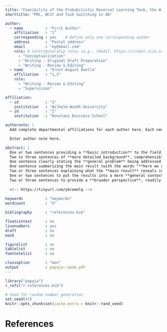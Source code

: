 ```yaml
---
title: "Feasibility of the Probabilistic Reversal Learning Task, the Wisconsin Card Sorting Task, and the Task Switching as outcome measures of cognitive inflexibility in Anorexia Nervosa"
shorttitle: "PRL, WCST and Task Switching in AN"

author: 
  - name          : "First Author"
    affiliation   : "1"
    corresponding : yes    # Define only one corresponding author
    address       : "Postal address"
    email         : "my@email.com"
    role: # Contributorship roles (e.g., CRediT, https://credit.niso.org/)
      - "Conceptualization"
      - "Writing - Original Draft Preparation"
      - "Writing - Review & Editing"
  - name          : "Ernst-August Doelle"
    affiliation   : "1,2"
    role:
      - "Writing - Review & Editing"
      - "Supervision"

affiliation:
  - id            : "1"
    institution   : "Wilhelm-Wundt-University"
  - id            : "2"
    institution   : "Konstanz Business School"

authornote: |
  Add complete departmental affiliations for each author here. Each new line herein must be indented, like this line.

  Enter author note here.

abstract: |
  One or two sentences providing a **basic introduction** to the field,  comprehensible to a scientist in any discipline.
  Two to three sentences of **more detailed background**, comprehensible  to scientists in related disciplines.
  One sentence clearly stating the **general problem** being addressed by  this particular study.
  One sentence summarizing the main result (with the words "**here we show**" or their equivalent).
  Two or three sentences explaining what the **main result** reveals in direct comparison to what was thought to be the case previously, or how the  main result adds to previous knowledge.
  One or two sentences to put the results into a more **general context**.
  Two or three sentences to provide a **broader perspective**, readily comprehensible to a scientist in any discipline.
  
  <!-- https://tinyurl.com/ybremelq -->
  
keywords          : "keywords"
wordcount         : "X"

bibliography      : "references.bib"

floatsintext      : no
linenumbers       : yes
draft             : no
mask              : no

figurelist        : no
tablelist         : no
footnotelist      : no

classoption       : "man"
output            : papaja::apa6_pdf
---
```


```r
library("papaja")
r_refs("r-references.bib")
```

```r
# Seed for random number generation
set.seed(42)
knitr::opts_chunk$set(cache.extra = knitr::rand_seed)
```

<!-- Executive function impairments broadly, and flexibility impairments specifically, are observed across many forms of psychopathology and may serve as transdiagnostic intermediate phenotypes. -->

<!-- All of the DSM-V categories (with the possible exception of sleep–wake disorders) include clinical conditions in which domains of executive function are compromised; this raises the question of the extent to which the construct of flexibility has discriminative value.  -->


<!-- # Methods -->

<!-- We report how we determined our sample size, all data exclusions (if any), all manipulations, and all measures in the study.  -->

<!-- ## Participants -->

<!-- ## Material -->

<!-- ## Procedure -->

<!-- ### WCST -->

<!-- The Wisconsin Card Sorting Test (WCST), first developed in 1948, was designed to probe into key cognitive functions including perseveration, abstract reasoning, and the flexibility to shift between different sets of rules. The test operates on a simple premise, where participants are shown four key cards that are distinct across three critical dimensions: color, shape, and the quantity of objects displayed. The task for participants involves categorizing a series of additional cards according to these dimensions.  -->

<!-- One of the hallmark features of the WCST is its dynamic nature. Despite there being four possible criteria for categorization, participants must deduce the correct sorting principle based solely on feedback provided during the test. However, adding to the complexity, once participants successfully apply a rule over several trials, the sorting rule changes. This sudden shift requires participants to quickly adapt and discern the new rule without any explicit notification of the change. In the computerized version of the WCST, automates both the card presentation and feedback mechanisms. Specifically, the current version of the test consisted of 60 trials, with a rule change occurring after every 10 trials. Participants received immediate feedback on each sorting attempt. -->

<!-- Performance on the WCST is strongly related to shifting (also referred to as "attention switching" or "task switching"), which involves the disengagement of an irrelevant task set and subsequent active engagement of a relevant task set.  -->

<!-- ### PRL -->

<!-- In reversal learning paradigms, participants initially undergo a series of trials where they learn to associate two choices with their respective reward outcomes. Once this association is established through a learning phase, the paradigm shifts -- the previously learned associations between choices and outcomes are inverted. This sudden change tests the participants' ability to adapt their decision-making processes and modify their behaviors in response to the new choice-outcome mapping. The efficacy with which participants manage to navigate this transition and adjust their choices according to the reversed contingencies serves as an indicator of cognitive flexibility.  -->



<!-- ## Computational Models -->

<!-- ### WCST -->

<!-- ### Task Switching -->

<!-- The Task Switching paradigm aims to uncover cognitive rigidity through impairments in decision-making processes. To distinguish the purposed differences in decision-making across distinct groups, we applied the Drift Diffusion Model (DDM) to our data. The DDM conceptualizes decision-making as a stochastic process, as indicated by the formula: -->

<!-- $$W(t + dt) = W(t) + v \cdot dt + n,$$ -->

<!-- where $dt$ represents a discrete time increment, $v$ denotes the mean drift rate, and $n$ is random Gaussian noise. Here, $W$ signifies the position at any given moment between two decision boundaries, 0 and $a$.  -->

<!-- A decision is considered made when $W$ reaches either boundary: reaching 0 implies an incorrect response, whereas reaching $a$ signifies a correct response. Given that we analyze correct and incorrect responses across various stimuli without inherent bias, we set the starting point equidistant from both boundaries, at $a/2$. -->

<!-- The model is includes three parameters: -->

<!-- - Drift Rate ($v$): Reflects how efficiently information is processed to make a decision. This rate can be influenced by factors such as task complexity, individual cognitive capabilities, motivation, fatigue, or distraction. -->

<!-- - Decision Boundary ($a$): Interpreted as a measure of decision caution. Higher boundaries indicate a preference for accuracy over speed, illustrating the trade-off between decision speed and accuracy. Increased values indicate lower confidence in decision-making, serving as indicators of cognitive rigidity. -->

<!-- - Non-decision Time ($t$): Represents the time spent on processes preceding the decision, such as stimulus encoding, preparation for the task, and the initiation of motor responses, with no expected differences across groups. -->

<!-- ### Probabilistic Reversal Learning (PRL) -->

<!-- In Probabilistic Reversal Learning tasks, cognitive rigidity may emerge from deficits in either learning or decision-making. The Reinforcement Learning Drift Diffusion Model (RLDDM) marries the delta rule for updating expectations of rewards (Rescorla & Wagner, 1972) with a drift-diffusion framework for decision-making (Ratcliff & McKoon, 2008), featuring six parameters: -->

<!-- - Learning Rates for Rewards ($\alpha+$) and Punishments ($\alpha-$): These rates reveal cognitive rigidity through diminished learning from rewards and punishments, particularly notable in certain groups compared to healthy controls. -->

<!-- - Drift Rate ($v$), decision Boundary ($a$), and Non-decision Time ($t$) have the same interpretation as indicated above. -->

<!-- In all cases, model parameters were analyzed based on group type (AN, HC, RI) to examine learning and decision-making differences, facilitating a nuanced understanding of cognitive flexibility across conditions. -->

<!-- ## Data Analysis -->

<!-- ### PRL -->

<!-- The final model was estimated through 15,000 iterations, with an initial burn-in period of 5,000 iterations. Convergence was evaluated using the Gelman-Rubin statistic, which indicated good convergence with $\hat{R}$ values below 1.03 for all parameters (average $\hat{R}$ = 1.001). Additionally, collinearity and posterior predictive checks were performed to ensure the validity of the model. To investigate group differences in reinforcement learning, we compared the posterior estimates of RLDDM's parameters across different groups. -->

<!-- We observed a reduced learning rate from punishments in the R-AN group compared to both the HC group (Cohen's $d$ = 1.25; $p_{\text{neg-alpha AN > neg-alpha HC}} = 0.0009$) and the RI group (Cohen's $d$ = 0.99; $p_{\text{neg-alpha AN > neg-alpha RI}} = 0.0212$). Furthermore, the R-AN group exhibited a decreased learning rate from rewards when compared to both the HC group (Cohen's $d$ = 0.71; $p_{\text{neg-alpha AN > neg-alpha HC}} = 0.0441$) and the RI group (Cohen's $d$ = 0.92; $p_{\text{neg-alpha AN > neg-alpha RI}} = 0.0462$).  -->

<!-- R-AN individuals exhibited a higher decision threshold for disorder-related choices  -->
<!-- compared to HC (Cohen's $d$ = 0.96; $p_{\text{a AN < a HC}} = 0.0001$) and RI (Cohen's $d$ = 0.64; $p_{\text{a AN < a RI}} = 0.0078$). -->

<!-- Lastly, no credible differences were noted in between-group comparisons for the drift rate ($\nu$) and non-decision time parameters ($t$). -->



<!-- # Discussion -->

<!-- It is important to keep in mind that laboratory-based measures and neuropsychological tests have high construct validity but may not always converge with real-world flexible behaviours as indexed using self-report or informant-report questionnaires, which typically have greater ecological validity.  -->


\newpage

# References

::: {#refs custom-style="Bibliography"}
:::
